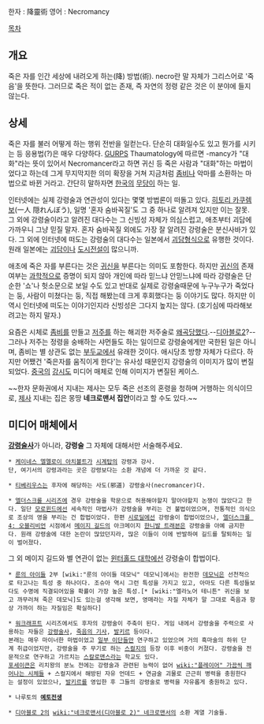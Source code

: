 한자 : 降靈術
영어 : Necromancy 

[[목차]] 
== 개요 ==
죽은 자를 인간 세상에 내려오게 하는(降) 방법(術). necro란 말 자체가 그리스어로 '죽음'을 뜻한다. 그러므로 죽은 적이 없는 존재, 즉 자연의 정령 같은 것은 이 분야에 들지 않는다.

== 상세 ==
죽은 자를 불러 어떻게 하는 행위 전반을 일컫는다. 단순히 대화일수도 있고 뭔가를 시키는 등 응용법(?)은 매우 다양하다. [[GURPS]] Thaumatology에 따르면 -mancy가 "대화"라는 뜻이 있어서 Necromancer라고 하면 귀신 등 죽은 사람과 "대화"하는 마법이었다고 하는데 그게 무지막지한 의미 확장을 거쳐 지금처럼 [[좀비]]나 악마를 소환하는 마법으로 바뀐 거라고. 간단히 말하자면 [[한국]]의 [[무당]]이 하는 일. 

인터넷에는 실제 강령술과 연관성이 있다는 몇몇 방법론이 떠돌고 있다. [[히토리 카쿠렘보]](一人 隠れんぼう), 일명 '혼자 숨바꼭질'도 그 중 하나로 알려져 있지만 이는 잘못. 그 외에 강령술이라고 알려진 대다수는 그 신빙성 자체가 의심스럽고, 애초부터 괴담에 가까우니 그냥 믿질 말자. 혼자 숨바꼭질 외에도 가장 잘 알려진 강령술은 분신사바가 있다. 그 외에 인터넷에 떠도는 강령술의 대다수는 일본에서 [[괴담]]형식으로 유행한 것이다. 원래 일본에는 [[괴담]]이나 [[도시전설]]이 많으니까. 

애초에 죽은 자를 부른다는 것은 [[귀신]]을 부른다는 의미도 포함한다. 하지만 [[귀신]]의 존재 여부는 [[과학]]적으로 증명이 되지 않아 개인에 따라 믿느냐 안믿느냐에 따라 강령술은 단순한 '쇼'나 헛소문으로 보일 수도 있고 반대로 실제로 강령술때문에 누구누구가 죽었다는 둥, 사람이 미쳤다는 둥, 직접 해봤는데 크게 후회했다는 둥 이야기도 많다. 하지만 이 역시 인터넷에 떠도는 이야기인지라 신빙성은 그다지 높지는 않다. (호기심에 따라해보려고는 하지 말자.)

요즘은 시체로 [[좀비]]를 만들고 [[저주]]를 하는 해괴한 저주술로 [[왜곡]]당했다.--[[디아블로2]]?-- 그러나 저주는 정령을 숭배하는 샤먼들도 하는 일이므로 강령술에게만 국한된 일은 아니며, 좀비는 별 상관도 없는 [[부두교]]에서 유래한 것이다. 애시당초 방향 자체가 다르다. 하지만 어쨌건 '죽은자를 움직이게 한다'는 유사성 때문인지 강령술의 이미지가 많이 변질되었다. [[중국]]의 [[강시]]도 미디어 매체로 인해 이미지가 변질된 케이스. 

~~한자 문화권에서 지내는 제사는 모두 죽은 선조의 혼령을 청하며 거행하는 의식이므로, [[제사]] 지내는 집은 몽땅 '''네크로맨서 집안'''이라고 할 수도 있다.~~

== 미디어 매체에서 ==
'''[[강령술사]]'''가 아니라, '''강령술''' 그 자체에 대해서만 서술해주세요.

 * [[케이네스 엘멜로이 아치볼트]]가 [[시계탑]]의 강령과 강사.
 단, 여기서의 강령과라는 곳은 강령보다는 소환 개념에 더 가까운 것 같다.

 * [[티베리우스]]는 후자에 해당하는 사도(邪道) 강령술사(necromancer)다.

 * [[엘더스크롤 시리즈]]에 경우 강령술을 학문으로 허용해야할지 말아야할지 논쟁이 많았다고 한다. 일단 [[모로윈드]]에선 세속적인 마법사가 강령술을 부리는 건 불법이었으며, 전통적인 의식으로 조상의 영을 부리는 건 합법이었다. 한편 [[시로딜]]에선 강령술이 합법이었으나, [[엘더스크롤 4: 오블리비언]] 시점에서 [[메이지 길드]]의 아크메이지 [[한니발 트래븐]]은 강령술을 아예 금지한다. 원래 강령술에 대한 논란이 많았던지라, 많은 이들이 이에 반발하여 길드를 탈퇴하는 일이 벌어졌다.  
 
그 외 메이지 길드와 별 연관이 없는 [[윈터홀드 대학]]에선 강령술이 합법이다.

 * [[룬의 아이들]] 2부 [wiki:"룬의 아이들 데모닉" 데모닉]에서는 완전한 [[데모닉]]은 선천적으로 타고나는 특성 중 하나이다. 조슈아 역시 그런 특성을 가지고 있고, 아마도 다른 특성들보다도 수명에 직결되어있을 확률이 가장 높은 특성.[* [wiki:"엘라노어 테니튼" 귀신을 보고 까무러쳐 죽은 데모닉]도 있는걸 생각해 보면, 영매라는 자질 자체가 말 그대로 죽음과 항상 가까이 하는 자질임은 확실하다]

 * [[워크래프트]] 시리즈에서도 후자의 강령술이 주축이 된다. 게임 내에서 강령술을 주력으로 사용하는 자들은 [[강령술사]], [[죽음의 기사]], [[발키르]] 등이다.
 본래는 매우 마이너한 마법이었고 [[일부 이단]]들만 연구하고 있었으며 거의 흑마술의 하위 단계 취급이었지만, 강령술을 주 무기로 하는 [[스컬지]]의 등장 이후 비중이 커졌다. 강령술을 전문적으로 연구하고 가르치는 [[스칼로맨스]]라는 학교도 있다.
 [[포세이큰]]은 리치왕의 분노 전에는 강령술과 관련된 능력이 없어 [[wiki:"플레이어" 가끔씩 깨어나는 시체들]] + 스컬지에서 해방된 자유 언데드 + 연금술 괴물로 근근히 병력을 충원한다는 설정이 있었으나, [[발키르]]를 영입한 후 그들의 강령술로 병력을 자유롭게 충원하고 있다.

 * 나루토의 '''[[예토전생]]'''

 * [[디아블로 2]]의 [[wiki:"네크로맨서(디아블로 2)" 네크로맨서]]의 소환 계열 기술들.
